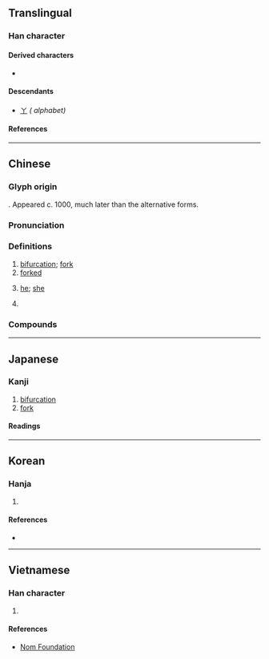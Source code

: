{{also|ㄚ|ㆩ|Y|}}
{{character info}}
==Translingual==

===Han character===
{{Han char|rn=2|rad=丨|as=02|sn=3|four=80200,80207||canj=CL,XXCL|ids=⿱丷丨}}

====Derived characters====
* {{l|mul|[[吖]]}}

====Descendants====
* [[ㄚ]] ''({{w|Bopomofo|Zhuyin}} alphabet)''

====References====
{{Han ref|kx=0079.010|dkj=00071|dj=0158.040|hdz=10028.060|uh=4E2B}}

----

==Chinese==
{{zh-forms|alt=椏,枒}}

===Glyph origin===
{{liushu|p}}. Appeared c. 1000, much later than the alternative forms.

===Pronunciation===
{{zh-pron
|m=yā,er=y
|c=aa1
|mn=a
|mc=y
|oc=y
|ma=
|cat=a,n,m:pron
}}

===Definitions===
{{zh-hanzi}}

# [[bifurcation]]; [[fork]]
# [[forked]]
# {{lb|zh|Beijing|colloquial|derogatory}} [[he]]; [[she]]
# {{lb|zh|Beijing|colloquial}} {{n-g|A [[derogatory]] [[appositive]] [[attach]]ed to [[second]]- and [[third-person]] [[pronoun]]s.}}

===Compounds===
{{zh-der|丫杈|丫頭|丫叉|丫子|丫巴兒|丫頭片子|丫頭襪|丫髻|丫鬟|大腳丫|小丫頭|毛丫頭|渾骨丫髻|盤頭丫頭|老丫|腳丫子|臭腳丫子|醜丫頭|野丫頭|黃毛丫頭|丫枝}}

----

==Japanese==

===Kanji===
{{ja-kanji|grade=uc|rs=丨02}}

# [[bifurcation]]
# [[fork]]

====Readings====
{{ja-readings
|goon=あ
|kanon=あ
|kun=ふたまた-, あげまき-
}}

----

==Korean==

===Hanja===
{{ko-hanja|가닥|아}}

# {{rfdef|ko|sort=丨02}}

====References====
* {{Hanja ref|nav=14044}}

----

==Vietnamese==

===Han character===
{{vi-readings|rs=丨02|reading=[[a]], [[nha]]}}

# {{rfdef|vi|sort=丨02}}

====References====
* [http://nomfoundation.org/common/nom_details.php?codepoint=4E2B Nom Foundation]

{{cln|vi|Han tu}}